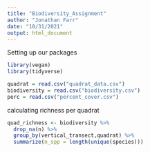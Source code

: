 ```yaml
---
title: "Biodiversity_Assignment"
author: "Jonathan Farr"
date: "10/31/2021"
output: html_document
---
```



Setting up our packages
```r
library(vegan)
library(tidyverse)

quadrat = read.csv("quadrat_data.csv")
biodiversity = read.csv("biodiversity.csv")
perc = read.csv("percent_cover.csv")

```

calculating richness per quadrat
```r
quad_richness <- biodiversity %>%
  drop_na(n) %>%
  group_by(vertical_transect,quadrat) %>%
  summarize(n_spp = length(unique(species)))
```

